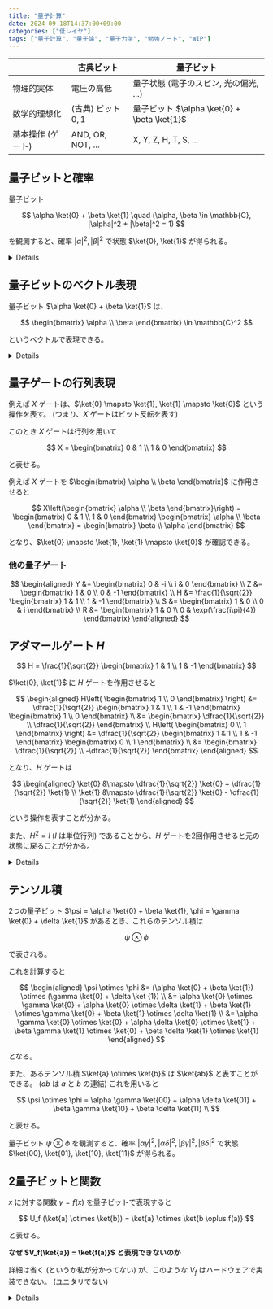 ```yaml
---
title: "量子計算"
date: 2024-09-18T14:37:00+09:00
categories: ["低レイヤ"]
tags: ["量子計算", "量子論", "量子力学", "勉強ノート", "WIP"]
---
```



|                   | 古典ビット          | 量子ビット                                  |
| ----------------- | ------------------- | ------------------------------------------- |
| 物理的実体        | 電圧の高低          | 量子状態 (電子のスピン, 光の偏光, ...)      |
| 数学的理想化      | (古典) ビット $0,1$ | 量子ビット $\alpha \ket{0} + \beta \ket{1}$ |
| 基本操作 (ゲート) | AND, OR, NOT, ...   | X, Y, Z, H, T, S, ...                       |

## 量子ビットと確率

量子ビット

$$
\alpha \ket{0} + \beta \ket{1} \quad (\alpha, \beta \in \mathbb{C}, |\alpha|^2 + |\beta|^2 = 1)
$$

を観測すると、確率 $|\alpha|^2, |\beta|^2$ で状態 $\ket{0}, \ket{1}$ が得られる。

<Details title="例">

1. $\ket{0} = 1 \times \ket{0} + 0 \times \ket{1}$ を観測すると、確率 $|1|^2$ で $\ket{0}$ が得られる。
   つまり、確実に $\ket{0}$ が得られる。
2. $\ket{1} = 0 \times \ket{0} + 1 \times \ket{1}$ を観測すると、確率 $|1|^2$ で $\ket{1}$ が得られる。
   つまり、確実に $\ket{1}$ が得られる。
3. $\frac{1}{\sqrt{2}} \ket{0} + \frac{1}{\sqrt{2}} \ket{1}$ を観測すると、確率 $\frac{1}{2}$ で $\ket{0}$ または $\ket{1}$ が得られる。
4. $\frac{1}{\sqrt{2}} \ket{0} - \frac{1}{\sqrt{2}} \ket{1}$ を観測すると、確率 $\frac{1}{2}$ で $\ket{0}$ または $\ket{1}$ が得られる。
   3.,4. より、異なる量子ビットが同じ確率分布をもちうることが分かる。

</Details>

## 量子ビットのベクトル表現

量子ビット $\alpha \ket{0} + \beta \ket{1}$ は、

$$
\begin{bmatrix} \alpha \\ \beta \end{bmatrix} \in \mathbb{C}^2
$$

というベクトルで表現できる。

<Details title="例">

1. $\ket{0} = 1 \times \ket{0} + 0 \times \ket{1}$ は $\begin{bmatrix} 1 \\ 0 \end{bmatrix}$
1. $\ket{1} = 0 \times \ket{0} + 1 \times \ket{1}$ は $\begin{bmatrix} 0 \\ 1 \end{bmatrix}$
1. $\frac{1}{\sqrt{2}} \ket{0} + \frac{1}{\sqrt{2}} \ket{1}$ は $\begin{bmatrix} \frac{1}{\sqrt{2}} \\ \frac{1}{\sqrt{2}} \end{bmatrix}$
1. $\frac{1}{\sqrt{2}} \ket{0} - \frac{1}{\sqrt{2}} \ket{1}$ は $\begin{bmatrix} \frac{1}{\sqrt{2}} \\ -\frac{1}{\sqrt{2}} \end{bmatrix}$

</Details>

## 量子ゲートの行列表現

例えば $X$ ゲートは、$\ket{0} \mapsto \ket{1}, \ket{1} \mapsto \ket{0}$ という操作を表す。
(つまり、$X$ ゲートはビット反転を表す)

このとき $X$ ゲートは行列を用いて

$$
X = \begin{bmatrix} 0 & 1 \\ 1 & 0 \end{bmatrix}
$$

と表せる。

例えば $X$ ゲートを $\begin{bmatrix} \alpha \\ \beta \end{bmatrix}$ に作用させると

$$
X\left(\begin{bmatrix} \alpha \\ \beta \end{bmatrix}\right) = \begin{bmatrix} 0 & 1 \\ 1 & 0 \end{bmatrix} \begin{bmatrix} \alpha \\ \beta \end{bmatrix} = \begin{bmatrix} \beta \\ \alpha \end{bmatrix}
$$

となり、$\ket{0} \mapsto \ket{1}, \ket{1} \mapsto \ket{0}$ が確認できる。

### 他の量子ゲート

$$
\begin{aligned}
Y &= \begin{bmatrix} 0 & -i \\ i & 0 \end{bmatrix} \\
Z &= \begin{bmatrix} 1 & 0 \\ 0 & -1 \end{bmatrix} \\
H &= \frac{1}{\sqrt{2}} \begin{bmatrix} 1 & 1 \\ 1 & -1 \end{bmatrix} \\
S &= \begin{bmatrix} 1 & 0 \\ 0 & i \end{bmatrix} \\
R &= \begin{bmatrix} 1 & 0 \\ 0 & \exp(\frac{i\pi}{4}) \end{bmatrix}
\end{aligned}
$$

## アダマールゲート $H$

$$
H = \frac{1}{\sqrt{2}} \begin{bmatrix} 1 & 1 \\ 1 & -1 \end{bmatrix}
$$

$\ket{0}, \ket{1}$ に $H$ ゲートを作用させると

$$
\begin{aligned}
H\left( \begin{bmatrix} 1 \\ 0 \end{bmatrix} \right) &= \dfrac{1}{\sqrt{2}} \begin{bmatrix} 1 & 1 \\ 1 & -1 \end{bmatrix} \begin{bmatrix} 1 \\ 0 \end{bmatrix} \\
  &= \begin{bmatrix} \dfrac{1}{\sqrt{2}} \\ \dfrac{1}{\sqrt{2}} \end{bmatrix} \\
H\left( \begin{bmatrix} 0 \\ 1 \end{bmatrix} \right) &= \dfrac{1}{\sqrt{2}} \begin{bmatrix} 1 & 1 \\ 1 & -1 \end{bmatrix} \begin{bmatrix} 0 \\ 1 \end{bmatrix} \\
  &= \begin{bmatrix} \dfrac{1}{\sqrt{2}} \\ -\dfrac{1}{\sqrt{2}} \end{bmatrix}
\end{aligned}
$$

となり、$H$ ゲートは

$$
\begin{aligned}
\ket{0} &\mapsto \dfrac{1}{\sqrt{2}} \ket{0} + \dfrac{1}{\sqrt{2}} \ket{1} \\
\ket{1} &\mapsto \dfrac{1}{\sqrt{2}} \ket{0} - \dfrac{1}{\sqrt{2}} \ket{1}
\end{aligned}
$$

という操作を表すことが分かる。

また、$H^2 = I$ ($I$ は単位行列) であることから、$H$ ゲートを2回作用させると元の状態に戻ることが分かる。

<Details title="Hゲートを2回作用させた例">
  
$$
\begin{aligned}
H^2\left( \begin{bmatrix} 1 \\ 0 \end{bmatrix} \right) &= H\left( \begin{bmatrix} \dfrac{1}{\sqrt{2}} \\ \dfrac{1}{\sqrt{2}} \end{bmatrix} \right) \\
  &= \dfrac{1}{\sqrt{2}} \begin{bmatrix} 1 & 1 \\ 1 & -1 \end{bmatrix} \begin{bmatrix} \dfrac{1}{\sqrt{2}} \\ \dfrac{1}{\sqrt{2}} \end{bmatrix} \\
  &= \begin{bmatrix} 1 \\ 0 \end{bmatrix} \\
H^2\left( \begin{bmatrix} 0 \\ 1 \end{bmatrix} \right) &= H\left( \begin{bmatrix} \dfrac{1}{\sqrt{2}} \\ -\dfrac{1}{\sqrt{2}} \end{bmatrix} \right) \\
  &= \dfrac{1}{\sqrt{2}} \begin{bmatrix} 1 & 1 \\ 1 & -1 \end{bmatrix} \begin{bmatrix} \dfrac{1}{\sqrt{2}} \\ -\dfrac{1}{\sqrt{2}} \end{bmatrix} \\
  &= \begin{bmatrix} 0 \\ 1 \end{bmatrix}
\end{aligned}
$$
  
</Details>

## テンソル積

2つの量子ビット $\psi = \alpha \ket{0} + \beta \ket{1}, \phi = \gamma \ket{0} + \delta \ket{1}$ があるとき、これらのテンソル積は

$$
\psi \otimes \phi
$$

で表される。

これを計算すると

$$
\begin{aligned}
\psi \otimes \phi &= (\alpha \ket{0} + \beta \ket{1}) \otimes (\gamma \ket{0} + \delta \ket {1}) \\
  &= \alpha \ket{0} \otimes \gamma \ket{0} + \alpha \ket{0} \otimes \delta \ket{1} + \beta \ket{1} \otimes \gamma \ket{0} + \beta \ket{1} \otimes \delta \ket{1} \\
  &= \alpha \gamma \ket{0} \otimes \ket{0} + \alpha \delta \ket{0} \otimes \ket{1} + \beta \gamma \ket{1} \otimes \ket{0} + \beta \delta \ket{1} \otimes \ket{1}
\end{aligned}
$$

となる。

また、あるテンソル積 $\ket{a} \otimes \ket{b}$ は $\ket{ab}$ と表すことができる。
($ab$ は $a$ と $b$ の連結)
これを用いると

$$
\psi \otimes \phi = \alpha \gamma \ket{00} + \alpha \delta \ket{01} + \beta \gamma \ket{10} + \beta \delta \ket{11} \\
$$

と表せる。

量子ビット $\psi \otimes \phi$ を観測すると、確率 $|\alpha \gamma|^2, |\alpha \delta|^2, |\beta \gamma|^2, |\beta \delta|^2$ で状態 $\ket{00}, \ket{01}, \ket{10}, \ket{11}$ が得られる。

## 2量子ビットと関数

$x$ に対する関数 $y = f(x)$ を量子ビットで表現すると

$$
U_f (\ket{a} \otimes \ket{b}) = \ket{a} \otimes \ket{b \oplus f(a)}
$$

と表せる。

<Hint level="info">

**なぜ $V_f(\ket{a}) = \ket{f(a)}$ と表現できないのか**

詳細は省く (というか私が分かってない) が、このような $V_f$ はハードウェアで実装できない。
(ユニタリでない)

</Hint>

<Details title="例">

$f(0) = 0, f(1) = 1$ の場合を考える。

| $a$ | $b$ | $U_f(\ket{a} \otimes \ket{b})$ |
| --- | --- | ------------------------------ |
| $0$ | $0$ | $\ket{00}$                     |
| $0$ | $1$ | $\ket{01}$                     |
| $1$ | $0$ | $\ket{11}$                     |
| $1$ | $1$ | $\ket{10}$                     |

上2行を見ると、$f(a) = 0$ なので、2ビット目がそのまま $b$ になっている。
下2行を見ると、$f(a) = 1$ なので、2ビット目が $b \oplus 1$ ($b$ の反転) になっている。

$f(0) = 1, f(1) = 1$ の場合を考える。

| $a$ | $b$ | $U_f(\ket{a} \otimes \ket{b})$ |
| --- | --- | ------------------------------ |
| $0$ | $0$ | $\ket{01}$                     |
| $0$ | $1$ | $\ket{00}$                     |
| $1$ | $0$ | $\ket{11}$                     |
| $1$ | $1$ | $\ket{10}$                     |

</Details>
